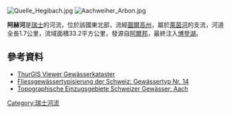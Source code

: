 {{Coord|47.50661|N|9.43585|E|display=title}}
[[Image:Quelle_Hegibach.jpg|right]]
[[Image:Aachweiher_Arbon.jpg|right]]

'''阿赫河'''是[[瑞士|瑞士]]的河流，位於該國東北部，流經[[圖爾高州|圖爾高州]]，屬於[[萊茵河|萊茵河]]的支流，河道全長1.7公里，流域面積33.2平方公里，發源自[[阿爾邦|阿爾邦]]，最終注入[[博登湖|博登湖]]。

==參考資料==
* [http://geo.tg.ch/mapbender/frames/login.php?gui_id=Gewaesserkataster ThurGIS Viewer Gewässerkataster] {{Wayback|url=http://geo.tg.ch/mapbender/frames/login.php?gui_id=Gewaesserkataster |date=20160412164703 }}
* [https://data.geo.admin.ch/ch.bafu.typisierung-fliessgewaesser/PDF/21211.pdf Fliessgewässertypisierung der Schweiz: Gewässertyp Nr. 14]
* [https://api3.geo.admin.ch/rest/services/ech/MapServer/ch.bafu.wasser-teileinzugsgebiete_2/125744/extendedHtmlPopup?lang=de Topographische Einzugsgebiete Schweizer Gewässer: Aach]

{{Switzerland-geo-stub}}
[[Category:瑞士河流|Category:瑞士河流]]
